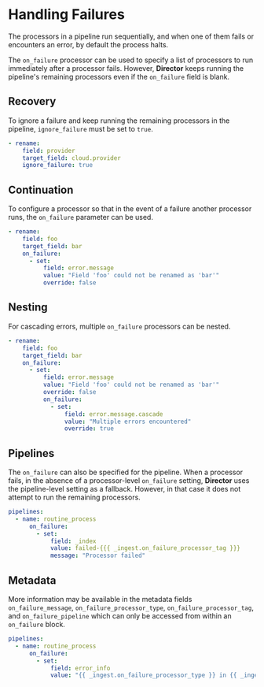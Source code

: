 # Handling Failures

The processors in a pipeline run sequentially, and when one of them fails or encounters an error, by default the process halts.

The `on_failure` processor can be used to specify a list of processors to run immediately after a processor fails. However, **Director** keeps running the pipeline's remaining processors even if the `on_failure` field is blank.

## Recovery

To ignore a failure and keep running the remaining processors in the pipeline, `ignore_failure` must be set to `true`.

```yaml
- rename:
    field: provider
    target_field: cloud.provider
    ignore_failure: true
```

## Continuation

To configure a processor so that in the event of a failure another processor runs, the `on_failure` parameter can be used.

```yaml
- rename:
    field: foo
    target_field: bar
    on_failure: 
      - set:
          field: error.message
          value: "Field 'foo' could not be renamed as 'bar'"
          override: false
```

## Nesting

For cascading errors, multiple `on_failure` processors can be nested.

```yaml
- rename:
    field: foo
    target_field: bar
    on_failure:
      - set:
          field: error.message
          value: "Field 'foo' could not be renamed as 'bar'"
          override: false
          on_failure:
            - set:
                field: error.message.cascade
                value: "Multiple errors encountered"
                override: true
```

## Pipelines

The `on_failure` can also be specified for the pipeline. When a processor fails, in the absence of a processor-level `on_failure` setting, **Director** uses the pipeline-level setting as a fallback. However, in that case it does not attempt to run the remaining processors.

```yaml
pipelines:
  - name: routine_process
      on_failure:
        - set:
            field: _index
            value: failed-{{{ _ingest.on_failure_processor_tag }}}
            message: "Processor failed"
```

## Metadata

More information may be available in the metadata fields `on_failure_message`, `on_failure_processor_type`, `on_failure_processor_tag`, and `on_failure_pipeline` which can only be accessed from within an `on_failure` block.

```yaml
pipelines:
  - name: routine_process
      on_failure:
        - set:
            field: error_info
            value: "{{ _ingest.on_failure_processor_type }} in {{ _ingest.on_failure_pipeline }} failed; error message: {{ _ingest.on_failure_message }}"
```
